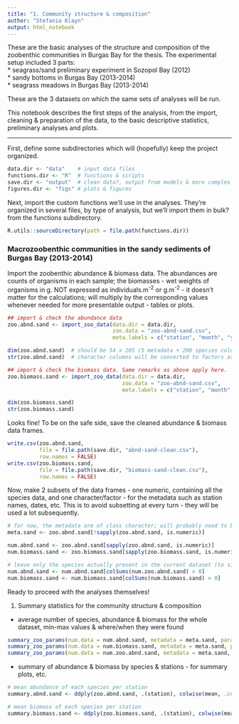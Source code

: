 ```yaml
---
title: "1. Community structure & composition"
author: "Stefania Klayn"
output: html_notebook
---
```


These are the basic analyses of the structure and composition of the zoobenthic communities in Burgas Bay for the thesis. The experimental setup included 3 parts:   
  * seagrass/sand preliminary experiment in Sozopol Bay (2012)   
  * sandy bottoms in Burgas Bay (2013-2014)   
  * seagrass meadows in Burgas Bay (2013-2014)   

These are the 3 datasets on which the same sets of analyses will be run.

This notebook describes the first steps of the analysis, from the import, cleaning & preparation of the data, to the basic descriptive statistics, preliminary analyses and plots.

---

First, define some subdirectories which will (hopefully) keep the project organized.
```r
data.dir <- "data"    # input data files
functions.dir <- "R"  # functions & scripts
save.dir <- "output"  # clean data?, output from models & more complex calculations
figures.dir <- "figs" # plots & figures 
```
Next, import the custom functions we'll use in the analyses. They're organized in several files, by type of analysis, but we'll import them in bulk? from the functions subdirectory.
```r
R.utils::sourceDirectory(path = file.path(functions.dir))
```

### Macrozoobenthic communities in the sandy sediments of Burgas Bay (2013-2014)
Import the zoobenthic abundance & biomass data. 
The abundances are counts of organisms in each sample; the biomasses - wet weights of organisms in g. NOT expressed as individuals.m^-2^ or g.m^-2^ - it doesn't matter for the calculations; will multiply by the corresponding values whenever needed for more presentable output - tables or plots.
```r
## import & check the abundance data
zoo.abnd.sand <- import_zoo_data(data.dir = data.dir, 
                                 zoo.data = "zoo-abnd-sand.csv", 
                                 meta.labels = c("station", "month", "year", "habitat", "replicate"))

dim(zoo.abnd.sand)  # should be 54 x 205 (5 metadata + 200 species columns)
str(zoo.abnd.sand)  # character columns will be converted to factors as/if needed later
```

```r
## import & check the biomass data. Same remarks as above apply here.
zoo.biomass.sand <- import_zoo_data(data.dir = data.dir,
                                    zoo.data = "zoo-abnd-sand.csv",
                                    meta.labels = c("station", "month", "year", "habitat", "replicate"))

dim(zoo.biomass.sand)
str(zoo.biomass.sand)
```

Looks fine! To be on the safe side, save the cleaned abundance & biomass data frames.
```r
write.csv(zoo.abnd.sand, 
          file = file.path(save.dir, "abnd-sand-clean.csv"), 
          row.names = FALSE)
write.csv(zoo.biomass.sand, 
          file = file.path(save.dir, "biomass-sand-clean.csv"), 
          row.names = FALSE)
```

Now, make 2 subsets of the data frames - one numeric, containing all the species data, and one character/factor - for the metadata such as station names, dates, etc. This is to avoid subsetting at every turn - they will be used a lot subsequently.
```r
# for now, the metadata are of class character; will probably need to be converted to factor later.  
meta.sand <- zoo.abnd.sand[!sapply(zoo.abnd.sand, is.numeric)]

num.abnd.sand <- zoo.abnd.sand[sapply(zoo.abnd.sand, is.numeric)]
num.biomass.sand <- zoo.biomass.sand[sapply(zoo.biomass.sand, is.numeric)]

# leave only the species actually present in the current dataset (to simplify later analyses)
num.abnd.sand <- num.abnd.sand[colSums(num.zoo.abnd.sand) > 0] 
num.biomass.sand <- num.biomass.sand[colSums(num.biomass.sand) > 0]
```
Ready to proceed with the analyses themselves! 

1. Summary statistics for the community structure & composition
  + average number of species, abundance & biomass for the whole dataset, min-max values & where/when they were found
```r
summary_zoo_params(num.data = num.abnd.sand, metadata = meta.sand, parameter = "abnd")
summary_zoo_params(num.data = num.biomass.sand, metadata = meta.sand, parameter = "biomass")
summary_zoo_params(num.data = num.zoo.abnd.sand, metadata = meta.sand, parameter = "nb.sp")
```

  + summary of abundance & biomass by species & stations - for summary plots, etc.
```r
# mean abundance of each species per station
summary.abnd.sand <- ddply(zoo.abnd.sand, .(station), colwise(mean, .cols = is.numeric))

# mean biomass of each species per station
summary.biomass.sand <- ddply(zoo.biomass.sand, .(station), colwise(mean, .cols = is.numeric))
```

